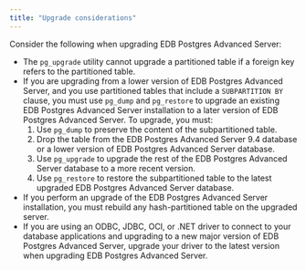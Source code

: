 ```yaml
---
title: "Upgrade considerations"
---
```


Consider the following when upgrading EDB Postgres Advanced Server:


-   The `pg_upgrade` utility cannot upgrade a partitioned table if a foreign key refers to the partitioned table.
-   If you are upgrading from a lower version of EDB Postgres Advanced Server, and you use partitioned tables that include a `SUBPARTITION BY` clause, you must use `pg_dump` and `pg_restore` to upgrade an existing EDB Postgres Advanced Server installation to a later version of EDB Postgres Advanced Server. To upgrade, you must:
    1.  Use `pg_dump` to preserve the content of the subpartitioned table.
    2.  Drop the table from the EDB Postgres Advanced Server 9.4 database or a lower version of EDB Postgres Advanced Server database.
    3.  Use `pg_upgrade` to upgrade the rest of the EDB Postgres Advanced Server database to a more recent version.
    4.  Use `pg_restore` to restore the subpartitioned table to the latest upgraded EDB Postgres Advanced Server database.
-   If you perform an upgrade of the EDB Postgres Advanced Server installation, you must rebuild any hash-partitioned table on the upgraded server.
-   If you are using an ODBC, JDBC, OCI, or .NET driver to connect to your database applications and upgrading to a new major version of EDB Postgres Advanced Server, upgrade your driver to the latest version when upgrading EDB Postgres Advanced Server.
